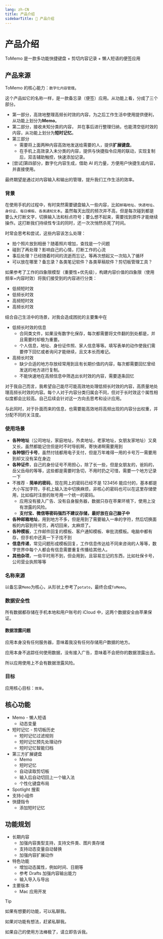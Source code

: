 ```yaml
---
lang: zh-CN
title: 产品介绍
sidebarTitle: 📖 产品介绍
---
```


# 产品介绍

ToMemo 是一款多功能快捷键盘 + 剪切内容记录 + 懒人短语的便签应用

## 产品来源

ToMemo 的核心能力：`数字化内容管理`。

这个产品如它的名称一样，是一款备忘录（便签）应用。从功能上看，分成了三个部分。

- 第一部分，高效地整理高频长时效的内容，为之后工作生活中使用提供便利，从功能上划分为**Memo**。
- 第二部分，接收未知分类的内容， 并在事后进行整理归纳，也能清空低时效的内容，从功能上划分为**短时记忆**。
- 第三部分
  - 需要将上面两种内容高效地发送给需要的人，提供**扩展键盘**。
  - 在手机上高效录入未分类的内容，提供与快捷指令应用的联动，实现复制后，双击辅助触控，快速添加记录。
- [尝试]第四部分，数字化内容生成，借助 AI 的力量，方便用户快捷生成内容，并直接使用。

最终期望是通过对内容输入和输出的管理，提升我们工作生活的效率。

### 背景

在使用手机的过程中，有时突然需要键盘输入一些内容，比如`邮箱地址`、`快递地址`、`身份证`、`每日模板`、`各类通知文本`。虽然每天出现的频次并不高，但是每次碰到都是要么大打断文字，切换输入法和标点符号；要么想不起来，需要找到原件才能继续操作。这打断我们持续性专注的同时，还一次次悄然杀死了时间。

时常会思考和尝试，这些内容该怎么处理：

- 拍个照片放到相册？随着照片增加，查找是一个问题
- 碰到了再处理？影响自己的心情，打断工作的心流
- 事后处理？已经随着时间的流逝而忘记，等再次想起又一次陷入了循环
- 可以放在哪里？备忘录？各类笔记软件？各类草稿软件？剪切板管理工具？

如果参考了工作的四象限模型（重要性+优先级），构建内容价值的四象限（使用频率+内容时效）将我们接受到的内容进行分类：

- 低频短时效
- 低频长时效
- 高频短时效
- 高频长时效

结合自己生活中的场景，对我会造成困扰的主要集中在

- 低频长时效的信息
  - 合同类文件，如果没有数字化保存，每次都需要将文件翻的到处都是，并且需要时却极为重要。
  - 个人信息，地址、身份证件照、家人信息等等。填写表单的动作使我们需要停下回忆或者询问才能继续，且文本长而难记。
- 高频长时效
  - 缺少合适的地方存放经常用到且有长期价值的内容，每次都需要回忆曾经发送的地方进行复制。
  - 不能快速地在高频信息中筛选出长时效的内容，需要逐条回忆

对于我自己而言，我希望自己能尽可能高效地处理低频长时效的内容，高质量地处理高频长时效的内容。每个人对于内容分类归属会不同，但对于长时效这个属性相似度都会比较高。自己后续会针对这一方向去思考和设计应用。

与此同时，对于扑面而来的信息，也需要能高效地将高频出现的内容分出权重，并分配不同的关注度。

### 使用场景

- **各种地址**（公司地址，家庭地址，外卖地址，老家地址，女朋友家地址）又臭又长，虽然都能记住但是时不时导航啊，寄快递啊需要用到
- **各种银行卡号**，虽然付钱都用电子支付，但是万年难得一用的卡号万一需要用到却又没有呆在身边
- **各种证件**，自己的身份证号不用担心，除了长一些，但是女朋友的，爸妈的，岳父岳母的等等，这些都是需要时急切，不用时扔之可惜，需要一个地方记录一下
- 不推荐 - **简单的密码**，现在网上的密码已经不是 123456 能应付的，基本都是大小写加字符，手机上输入法中切换麻烦，非核心的密码也可以在这里存储使用，比如临时注册的账号用一个统一的密码。
  - 应用没有接入广告、没有自身服务器，数据只存在苹果环境下，使用上没有泄露的风险。
  - **支付宝、微信等密码强烈不建议存储，最好放在自己脑子中**
- **各种邮箱地址**，用到地方不多，但是用到了需要输入一串的字符，然后切换面板的内容到符号页，再切回来，太麻烦了。
- **各种模板**，工作邮件回复的模板、客户通知模板、审批流模板。电脑中都有存，但手机中还真一下子找不到
- **信息传递**，常见问题形成模板回复，工作信息传达给不同来咨询的人等等，数字世界中每个人都会有信息需要重复传播给其他人。
- **其他杂项**，一些平时用不到，但会用到，且容易忘记的东西，比如社保卡号，公司营业执照等等

### 名称来源

以备忘录`Memo`为核心，从形状上参考了`potato`，最终合成`ToMemo`。

### 数据安全性

所有数据都存储在手机本地和用户账号的 iCloud 中，这两个数据安全由苹果保证。

#### 数据泄露问题

应用本身没有任何服务器，意味着我没有任何存储用户数据的地方。

应用本身不追踪任何使用数据，没有接入广告，意味着不会把你的数据泄露出去。

所以应用使用上不会有数据泄露风险。

### 目标

应用核心目标：`效率`。

## 核心功能

- Memo - 懒人短语
  - 动态变量
- 短时记忆 - 剪切板历史
  - 短时记忆过滤规则
  - 短时记忆预先处理动作
  - 短时记忆智能归档
- 第三方扩展键盘
  - Memo
  - 短时记忆
  - 自动读取剪切板
  - 输入后自动切回上一个输入法
  - 个性化键盘布局
- Spotlight 搜索
- 支持小组件
- 快捷指令
  - 添加短时记忆

## 功能规划

- 长期内容
  - 加强内容类型支持，支持文件类、图片类存储
  - 支持动态变量自动替换
  - 加强内容扩展动作
- 特色功能
  - 增加动态属性，例如时间、日期等
  - 参考 Drafts 加强内容输出能力
  - 输入导入与导出
- 主要版本
  - Mac 应用开发

> [!TIP]
>
> 如果有想要的功能，可以私聊我。
>
> 如果对功能有想法，赶紧私聊我。
>
> 如果自己的使用方法棒极了，请立即告诉我。

